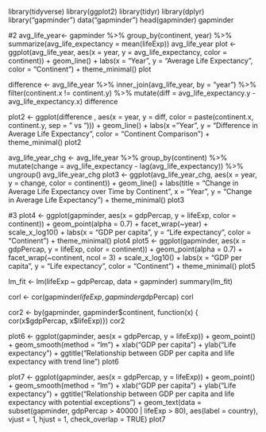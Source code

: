 library(tidyverse) 
library(ggplot2)
library(tidyr)
library(dplyr)
library("gapminder")
data("gapminder")
head(gapminder)
gapminder

#2
avg_life_year<- gapminder %>% group_by(continent, year) %>% summarize(avg_life_expectancy = mean(lifeExp))
avg_life_year
plot <- ggplot(avg_life_year, aes(x = year, y = avg_life_expectancy, color = continent)) +
  geom_line() + labs(x = "Year", y = "Average Life Expectancy", color = "Continent") +
  theme_minimal()
plot

difference <- avg_life_year %>%
  inner_join(avg_life_year, by = "year") %>%
  filter(continent.x != continent.y) %>%
  mutate(diff = avg_life_expectancy.y - avg_life_expectancy.x)
 difference 
 
 plot2 <- ggplot(difference , aes(x = year, y = diff, color = paste(continent.x, continent.y, sep = " vs "))) +
  geom_line() + labs(x = "Year", y = "Difference in Average Life Expectancy", color = "Continent Comparison") +
  theme_minimal()
  plot2
  
avg_life_year_chg <- avg_life_year %>%  group_by(continent) %>% mutate(change = avg_life_expectancy - lag(avg_life_expectancy)) %>% ungroup()
avg_life_year_chg
plot3 <- ggplot(avg_life_year_chg, aes(x = year, y = change, color = continent)) +
geom_line() + labs(title = "Change in Average Life Expectancy over Time by Continent",
       x = "Year", y = "Change in Average Life Expectancy") +  theme_minimal()
 plot3
 
 #3
plot4 <- ggplot(gapminder, aes(x = gdpPercap, y = lifeExp, color = continent)) + geom_point(alpha = 0.7) +
facet_wrap(~year) + scale_x_log10() + labs(x = "GDP per capita", y = "Life expectancy", color = "Continent") + theme_minimal()
plot4
plot5 <-  ggplot(gapminder, aes(x = gdpPercap, y = lifeExp, color = continent)) + geom_point(alpha = 0.7) +
facet_wrap(~continent, ncol = 3) + scale_x_log10() + labs(x = "GDP per capita", y = "Life expectancy", color = "Continent") + theme_minimal()
plot5

lm_fit <- lm(lifeExp ~ gdpPercap, data = gapminder)
summary(lm_fit)

corl <- cor(gapminder$lifeExp, gapminder$gdpPercap)
corl

cor2 <- by(gapminder, gapminder$continent, function(x) { cor(x$gdpPercap, x$lifeExp)})
cor2

plot6 <- ggplot(gapminder, aes(x = gdpPercap, y = lifeExp)) + geom_point() + geom_smooth(method = "lm") +
xlab("GDP per capita") + ylab("Life expectancy") + ggtitle("Relationship between GDP per capita and life expectancy with trend line")
plot6

plot7 <- ggplot(gapminder, aes(x = gdpPercap, y = lifeExp)) + geom_point() + geom_smooth(method = "lm") +
xlab("GDP per capita") +  ylab("Life expectancy") + ggtitle("Relationship between GDP per capita and life expectancy with potential exceptions") + geom_text(data = subset(gapminder, gdpPercap > 40000 | lifeExp > 80),
            aes(label = country), vjust = 1, hjust = 1, check_overlap = TRUE)
plot7